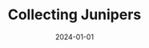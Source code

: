 ---
title: "Collecting Junipers"
date: '2024-01-01'
category: 'artistic practice'
venue: 'Fragment of Hospitality 1444'
link: ''
draft: false
summary: "collected and shared pictures of junipers"
---